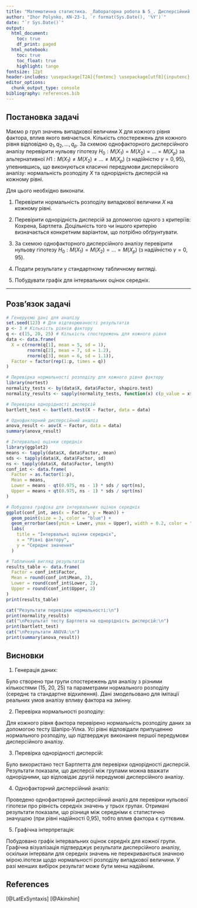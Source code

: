 ```yaml
---
title: "Математична статистика. _Лабораторна робота № 5_. Дисперсійний аналіз (ANOVA)"
author: "Ihor Polynko, KN-23-1, `r format(Sys.Date(), '%Y')`"
date: "`r Sys.Date()`"
output:
  html_document:
    toc: true
    df_print: paged
  html_notebook:
    toc: true
    toc_float: true
    highlight: tango
fontsize: 12pt
header-includes: \usepackage[T2A]{fontenc} \usepackage[utf8]{inputenc} \usepackage[russian]{babel}
editor_options:
  chunk_output_type: console
bibliography: references.bib
---
```


## Постановка задачі

Маємо p груп значень випадкової величини X для кожного рівня фактора, вплив якого вивчається. Кількість спостережень для кожного рівня відповідно $q_1, q_2, ..., q_p$. За схемою однофакторного дисперсійного аналізу перевірити нульову гіпотезу $H_0: M(X_1) = M(X_2) = ... = M(X_p)$ за альтернативної $H1: M(X_1) ≠ M(X_2) ≠ ... ≠ M(X_p)$ (з надійністю $γ=0,95$), упевнившись, що виконуються класичні передумови дисперсійного аналізу: нормальність розподілу $X$ та однорідність дисперсій на кожному рівні.

Для цього необхідно виконати.

1. Перевірити нормальність розподілу випадкової величини $X$ на кожному
рівні.

2. Перевірити однорідність дисперсій за допомогою одного з критеріїв: Кохрена, Бартлета. Доцільність того чи іншого критерію визначається конкретним варіантом, що потрібно обґрунтувати.

3. За схемою однофакторного дисперсійного аналізу перевірити нульову
гіпотезу $H_0: M(X_1) = M(X_2)= ... =M(X_p)$ (з надійністю $γ=0,95$).

4. Подати результати у стандартному табличному вигляді.

5. Побудувати графік для інтервальних оцінок середніх.

---

## Розв’язок задачі


```r
# Генеруємо дані для аналізу
set.seed(123) # Для відтворюваності результатів
p <- 3 # Кількість рівнів фактору
q <- c(15, 20, 25) # Кількість спостережень для кожного рівня
data <- data.frame(
  X = c(rnorm(q[1], mean = 5, sd = 1),
        rnorm(q[2], mean = 7, sd = 1.2),
        rnorm(q[3], mean = 6, sd = 1.1)),
  Factor = factor(rep(1:p, times = q))
)

# Перевірка нормальності розподілу для кожного рівня фактору
library(nortest)
normality_tests <- by(data$X, data$Factor, shapiro.test)
normality_results <- sapply(normality_tests, function(x) c(p_value = x$p.value))

# Перевірка однорідності дисперсій
bartlett_test <- bartlett.test(X ~ Factor, data = data)

# Однофакторний дисперсійний аналіз
anova_result <- aov(X ~ Factor, data = data)
summary(anova_result)
```

```r
# Інтервальні оцінки середніх
library(ggplot2)
means <- tapply(data$X, data$Factor, mean)
sds <- tapply(data$X, data$Factor, sd)
ns <- tapply(data$X, data$Factor, length)
conf_int <- data.frame(
  Factor = as.factor(1:p),
  Mean = means,
  Lower = means - qt(0.975, ns - 1) * sds / sqrt(ns),
  Upper = means + qt(0.975, ns - 1) * sds / sqrt(ns)
)

# Побудова графіка для інтервальних оцінок середніх
ggplot(conf_int, aes(x = Factor, y = Mean)) +
  geom_point(size = 3, color = "blue") +
  geom_errorbar(aes(ymin = Lower, ymax = Upper), width = 0.2, color = "red") +
  labs(
    title = "Інтервальні оцінки середніх",
    x = "Рівні фактору",
    y = "Середнє значення"
  )
```

```r
# Табличний вигляд результатів
results_table <- data.frame(
  Factor = conf_int$Factor,
  Mean = round(conf_int$Mean, 2),
  Lower = round(conf_int$Lower, 2),
  Upper = round(conf_int$Upper, 2)
)
print(results_table)
```

```r
cat("Результати перевірки нормальності:\n")
print(normality_results)
cat("\nРезультат тесту Бартлета на однорідність дисперсій:\n")
print(bartlett_test)
cat("\nРезультати ANOVA:\n")
print(summary(anova_result))
```

## Висновки
1. Генерація даних:


Було створено три групи спостережень для аналізу з різними кількостями (15, 20, 25) та параметрами нормального розподілу (середнє та стандартне відхилення). Дані змодельовано для імітації реальних умов аналізу впливу фактора на змінну.


2. Перевірка нормальності розподілу:

Для кожного рівня фактора перевірено нормальність розподілу даних за допомогою тесту Шапіро-Уілка. Усі рівні відповідали припущенню нормального розподілу, що підтверджує виконання першої передумови дисперсійного аналізу.

3. Перевірка однорідності дисперсій:

Було використано тест Бартлетта для перевірки однорідності дисперсій. Результати показали, що дисперсії між групами можна вважати однорідними, що відповідає другій передумові дисперсійного аналізу.


4. Однофакторний дисперсійний аналіз:

Проведено однофакторний дисперсійний аналіз для перевірки нульової гіпотези про рівність середніх значень у трьох групах. Отримані результати показали, що різниця між середніми є статистично значущою (при рівні надійності 0,95), тобто вплив фактора є суттєвим.


5. Графічна інтерпретація:

Побудовано графік інтервальних оцінок середніх для кожної групи. Графічна візуалізація підтверджує результати дисперсійного аналізу, оскільки інтервали для середніх значень не перекриваються значною мірою.іпотези щодо нормальності розподілу випадкової величини. У разі менших вибірок результат може бути менш надійним.


## References
[@LatExSyntaxis]
[@Akinshin]